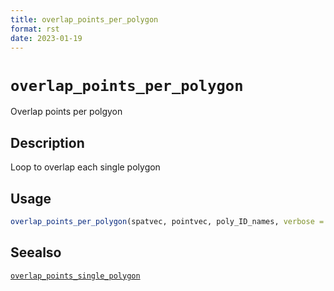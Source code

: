 ```yaml
--- 
title: overlap_points_per_polygon 
format: rst 
date: 2023-01-19 
--- 
```

# `overlap_points_per_polygon`

Overlap points per polgyon


## Description

Loop to overlap each single polygon


## Usage

```r
overlap_points_per_polygon(spatvec, pointvec, poly_ID_names, verbose = TRUE)
```


## Seealso

[`overlap_points_single_polygon`](#overlappointssinglepolygon)


